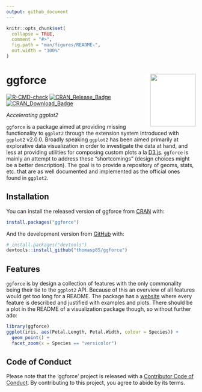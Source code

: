 ```yaml
---
output: github_document
---
```


<!-- README.md is generated from README.Rmd. Please edit that file -->

```r
knitr::opts_chunk$set(
  collapse = TRUE,
  comment = "#>",
  fig.path = "man/figures/README-",
  out.width = "100%"
)
```
# ggforce <img src="man/figures/logo.png" width="121px" height="140px" align="right" style="padding-left:10px;background-color:white;" />

<!-- badges: start -->
[![R-CMD-check](https://github.com/thomasp85/ggforce/actions/workflows/R-CMD-check.yaml/badge.svg)](https://github.com/thomasp85/ggforce/actions/workflows/R-CMD-check.yaml)
[![CRAN_Release_Badge](http://www.r-pkg.org/badges/version-ago/ggforce)](https://CRAN.R-project.org/package=ggforce)
[![CRAN_Download_Badge](http://cranlogs.r-pkg.org/badges/ggforce)](https://CRAN.R-project.org/package=ggforce)
<!-- badges: end -->

*Accelerating ggplot2*

`ggforce` is a package aimed at providing missing functionality to `ggplot2` 
through the extension system introduced with `ggplot2` v2.0.0. Broadly speaking 
`ggplot2` has been aimed primarily at explorative data visualization in order to 
investigate the data at hand, and less at providing utilities for composing 
custom plots a la [D3.js](https://d3js.org). `ggforce` is mainly an attempt to 
address these "shortcomings" (design choices might be a better description). The 
goal is to provide a repository of geoms, stats, etc. that are as well 
documented and implemented as the official ones found in `ggplot2`.

## Installation

You can install the released version of ggforce from [CRAN](https://CRAN.R-project.org) with:

``` r
install.packages("ggforce")
```

And the development version from [GitHub](https://github.com/) with:

``` r
# install.packages("devtools")
devtools::install_github("thomasp85/ggforce")
```

## Features
`ggforce` is by design a collection of features with the only commonality being
their tie to the `ggplot2` API. Because of this an overview of all features 
would get too long for a README. The package has a [website](https://ggforce.data-imaginist.com)
where every feature is described and justified with examples and plots. There
should be a plot in the README of a visualization package though, so without 
further ado:

```r
library(ggforce)
ggplot(iris, aes(Petal.Length, Petal.Width, colour = Species)) +
  geom_point() +
  facet_zoom(x = Species == "versicolor")
```

## Code of Conduct
Please note that the 'ggforce' project is released with a
[Contributor Code of Conduct](https://ggforce.data-imaginist.com/CODE_OF_CONDUCT.html).
By contributing to this project, you agree to abide by its terms.
